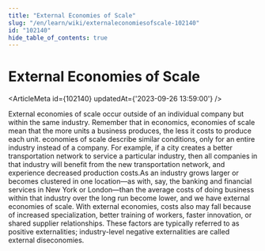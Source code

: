 ```yaml
---
title: "External Economies of Scale"
slug: "/en/learn/wiki/externaleconomiesofscale-102140"
id: "102140"
hide_table_of_contents: true
---
```



# External Economies of Scale

<ArticleMeta id={102140} updatedAt={'2023-09-26 13:59:00'} />
<div className='border-solid border-b border-t-0 my-4 border-[var(--ifm-color-gray-300)]' />

External economies of scale occur outside of an individual company but within the same industry. Remember that in economics, economies of scale mean that the more units a business produces, the less it costs to produce each unit. economies of scale describe similar conditions, only for an entire industry instead of a company. For example, if a city creates a better transportation network to service a particular industry, then all companies in that industry will benefit from the new transportation network, and experience decreased production costs.As an industry grows larger or becomes clustered in one location—as with, say, the banking and financial services in New York or London—than the average costs of doing business within that industry over the long run become lower, and we have external economies of scale. With external economies, costs also may fall because of increased specialization, better training of workers, faster innovation, or shared supplier relationships. These factors are typically referred to as positive externalities; industry-level negative externalities are called external diseconomies.
